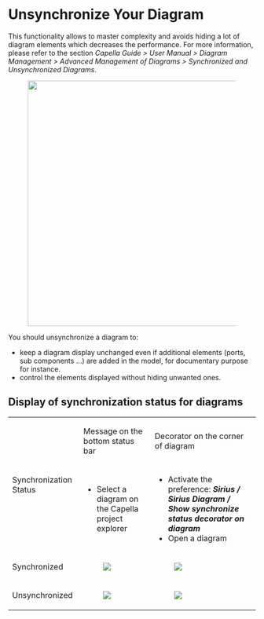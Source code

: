 =Unsynchronize Your Diagram=

This functionality allows to master complexity and avoids hiding a lot of diagram elements which decreases the performance. For more information, please refer to the section ''Capella Guide > User Manual > Diagram Management > Advanced Management of Diagrams > Synchronized and Unsynchronized Diagrams''.

[[File:../../Images/Tips70.png|thumbnail|500px|]]

You should unsynchronize a diagram to:
* keep a diagram display unchanged even if additional elements (ports, sub components ...) are added in the model, for documentary purpose for instance.
* control the elements displayed without hiding unwanted ones.

==Display of synchronization status for diagrams==

{| class="wikitable"
|-
|rowspan="2"|Synchronization Status
|Message on the bottom status bar
|Decorator on the corner of diagram
|-
|
* Select a diagram on the Capella project explorer
|
* Activate the preference: '''''Sirius / Sirius Diagram / Show synchronize status decorator on diagram'''''
* Open a diagram
|-
|Synchronized
|[[File:../../Images/Tips77.png|thumbnail|]]
|[[File:../../Images/Tips79.png|thumbnail|]]
|-
|Unsynchronized
|[[File:../../Images/Tips78.png|thumbnail|]]
|[[File:../../Images/Tips80.png|thumbnail|]]
|}